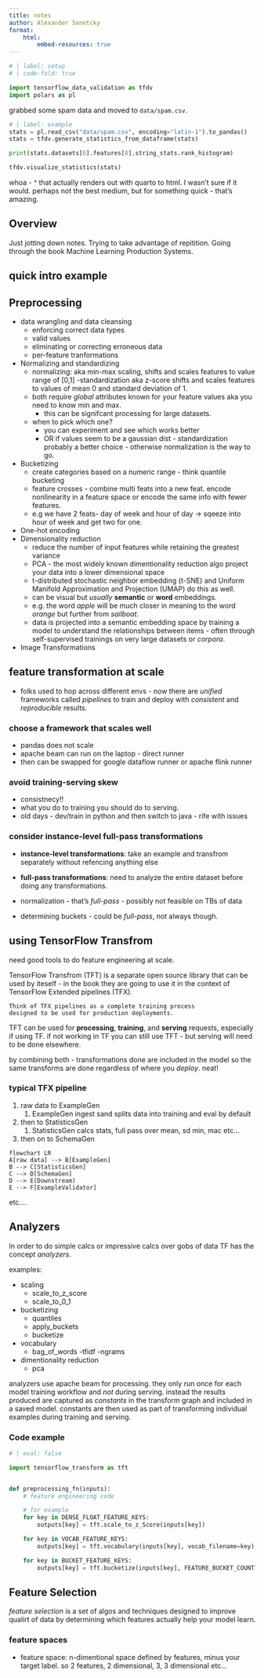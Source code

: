 ```yaml
---
title: notes
author: Alexander Senetcky
format:
    html:
        embed-resources: true
---
```


```python
# | label: setup
# | code-fold: true

import tensorflow_data_validation as tfdv
import polars as pl
```

grabbed some spam data and moved to `data/spam.csv`.

```python
# | label: example
stats = pl.read_csv("data/spam.csv", encoding="latin-1").to_pandas()
stats = tfdv.generate_statistics_from_dataframe(stats)

print(stats.datasets[0].features[0].string_stats.rank_histogram)

tfdv.visualize_statistics(stats)
```

whoa - ^ that actually renders out with quarto to html.
I wasn't sure if it would. perhaps not the best medium, but for
something quick - that's amazing.

## Overview

Just jotting down notes. Trying to take advantage of repitition.
Going through the book Machine Learning Production Systems.

## quick intro example

## Preprocessing

- data wrangling and data cleansing
    - enforcing correct data types
    - valid values
    - eliminating or correcting erroneous data
    - per-feature tranformations
- Normalizing and standardizing
    - normalizing: aka min-max scaling, shifts and scales features 
    to value range of [0,1]
    -standardization aka z-score shifts and scales features to 
    values of mean 0 and standard deviation of 1.
    - both require _global_ attributes known for your feature values
    aka you need to know min and max.
        - this can be signifcant processing for large datasets.
    - when to pick which one?
        - you can experiment and see which works better 
        - OR if values seem to be a gaussian dist - standardization 
        probably a better choice - otherwise normalization is the 
        way to go.
- Bucketizing
    - create categories based on a numeric range - think quantile bucketing
    - feature crosses - combine multi feats into a new feat. encode nonlinearity
    in a feature space or encode the same info with fewer features.
    - e.g we have 2 feats- day of week and hour of day -> sqeeze into hour of 
    week and get two for one.
- One-hot encoding
- Dimensionality reduction
    - reduce the number of input features while retaining the
    greatest variance
    - PCA - the most widely known dimentionality reduction algo
    project your data into a lower dimensional space
    - t-distributed stochastic neighbor embedding (t-SNE) and
    Uniform Manifold Approximation and Projection (UMAP) do this as well.
    -  can be visual but _usually_  __semantic__ or __word__ embeddings.
    - e.g. the word _apple_ will be much closer in meaning to the word
    _orange_ but further from _sailboat_.
    - data is projected into a semantic embedding space by training a model
    to understand the relationships between items - often through
    self-supervised trainings on very large datasets or _corpora_.
- Image Transformations
    
    
## feature transformation at scale
- folks used to hop across different envs -  now there are _unified_ frameworks
called _pipelines_ to train and deploy with _consistent_ and _reproducible_
results.

### choose a framework that scales well

- pandas does not scale
- apache beam can run on the laptop - direct runner
- then can be swapped for google dataflow runner or apache flink runner

### avoid training-serving skew

- consistnecy!!
- what you do to training you should do to serving.
- old days - dev/train in python and then switch to java - rife with issues

### consider instance-level full-pass transformations

- __instance-level transformations__: take an example and transfrom separately
without refencing anything else
- __full-pass transformations__: need to analyze the entire dataset before doing
any transformations.

- normalization - that's _full-pass_ - possibly not feasible on TBs of data
-  determining buckets - could be _full-pass_, not always though.


## using TensorFlow Transfrom

need good tools to do feature engineering at scale.

TensorFlow Transfrom (TFT) is a separate open source library
that can be used by iteself - in the book they are going to use it in
the context of TensorFlow Extended pipelines (TFX).

::: {.callout-note}
    Think of TFX pipelines as a complete training process
    designed to be used for production deployments.
:::

TFT can be used for __processing__, __training__, and __serving__
requests, especially if using TF. if not working in TF you can still
use TFT - but serving will need to be done elsewhere.

by combining both - transformations done are included in the model
so the same transforms are done regardless of where you _deploy_. neat!

### typical TFX pipeline

1. raw data to ExampleGen
    1. ExampleGen ingest sand splits data into training and eval by default 
1. then to StatisticsGen
    1. StatisticsGen calcs stats, full pass over mean, sd min, mac etc...
1. then on to SchemaGen

```mermaid
flowchart LR
A[raw data] --> B[ExampleGen]
B --> C[StatisticsGen]
C --> D[SchemaGen]
D --> E(Downstream)
E --> F[ExampleValidator]
```

etc....


## Analyzers

In order to do simple calcs or impressive calcs over gobs
of data TF has the concept _analyzers_.

examples:

- scaling
    - scale_to_z_score
    - scale_to_0_1
- bucketizing
    - quantiles
    - apply_buckets
    - bucketize
- vocabulary
    - bag_of_words
    -tfidf
    -ngrams
- dimentionality reduction
    - pca

analyzers use apache beam for processing. they only run once
for each model training workflow and _not_ during serving.
instead the results produced are captured as _constants_ in
the transform graph and included in a saved model.
constants are then used as part of transforming individual examples
during training and serving.

### Code example


```python
# | eval: false

import tensorflow_transform as tft


def preprocessing_fn(inputs):
    # feature engineering code

    # for example
    for key in DENSE_FLOAT_FEATURE_KEYS:
        outputs[key] = tft.scale_to_z_Score(inputs[key])

    for key in VOCAB_FEATURE_KEYS:
        outputs[key] = tft.vocabulary(inputs[key], vocab_filename=key)

    for key in BUCKET_FEATURE_KEYS:
        outputs[key] = tft.bucketize(inputs[key], FEATURE_BUCKET_COUNT)

```

## Feature Selection

_feature selection_ is a set of algos and techniques designed to
improve qualirt of data by determining which features actually help
your model learn.

### feature spaces
- feature space: n-dimentional space defined by features, minus your target
label. so 2 features, 2 dimensional, 3, 3 dimensional etc...

